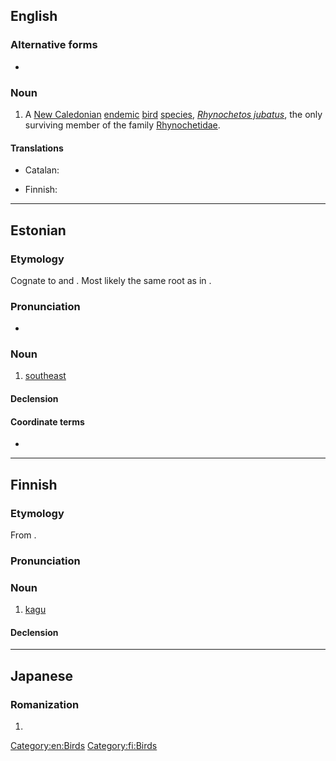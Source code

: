{{also|kägu}}
==English==
{{rfi|en}}
{{wikipedia}}
{{wikispecies|Rhynochetos jubatus}}

===Alternative forms===
* {{l|en|cagou}}

===Noun===
{{en-noun}}

# A [[New Caledonia]]n [[endemic]] [[bird]] [[species]], ''[[Rhynochetos jubatus]]'', the only surviving member of the family [[Rhynochetidae]].

====Translations====
{{trans-top|''Rhynochetos jubatus''}}
* Catalan: {{t|ca|kagú|m}}
{{trans-mid}}
* Finnish: {{t+|fi|kagu}}
{{trans-bottom}}

[[Category:en:Birds]]

----

==Estonian==

===Etymology===
Cognate to {{cog|fi|kaakko||south-east}} and {{cog|izh|kakkoi||south-east}}. Most likely the same root as in {{m|et|kakerdama||to move in an uncertain manner}}.

===Pronunciation===
* {{rhymes|et|ɑɡu|s=2}}

===Noun===
{{et-noun|kagu|kagu}}

# [[southeast]]

====Declension====
{{et-decl-elu|kagu}}

====Coordinate terms====
* {{list:compass points/et}}

{{topics|et|Compass points}}

----

==Finnish==

===Etymology===
From {{bor|fi|fr|cagou}}.

===Pronunciation===
{{fi-p}}

===Noun===
{{fi-noun}}

# [[kagu]] {{gloss|''[[Rhynochetos jubatus]]''}}

====Declension====
{{fi-decl-valo|kag|||u|a}}

[[Category:fi:Birds]]

----

==Japanese==

===Romanization===
{{ja-romaji}}

# {{ja-romanization of|かぐ}}